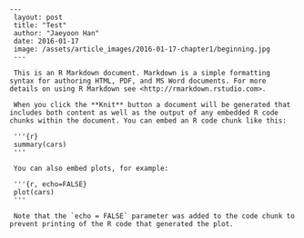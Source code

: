 ```
---
 layout: post
 title: "Test"
 author: "Jaeyoon Han"
 date: 2016-01-17
 image: /assets/article_images/2016-01-17-chapter1/beginning.jpg
 ---

 This is an R Markdown document. Markdown is a simple formatting syntax for authoring HTML, PDF, and MS Word documents. For more details on using R Markdown see <http://rmarkdown.rstudio.com>.

 When you click the **Knit** button a document will be generated that includes both content as well as the output of any embedded R code chunks within the document. You can embed an R code chunk like this:

 '''{r}
 summary(cars)
 '''

 You can also embed plots, for example:

 '''{r, echo=FALSE}
 plot(cars)
 '''

 Note that the `echo = FALSE` parameter was added to the code chunk to prevent printing of the R code that generated the plot.
```
